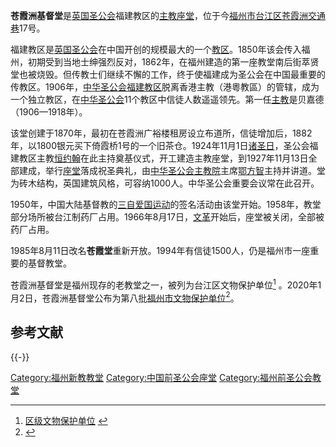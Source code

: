{{文物保护单位
| 级别 = 市县级
| 省名 = 福建省
| 市/县名 = 福州市
| 图片 = [[File:Cangxia_church.JPG|thumb]]
| 名称 = 苍霞洲基督堂
| 编号 = 8-2
| 分类 = 近现代重要史迹及代表性建筑
| 所在 = [[福建省|福建省]]福州市台江区苍霞洲文通弄17号
| 时代 = 民国
| 登录 = 2020年1月2日
}}
'''苍霞洲基督堂'''是[[英国圣公会|英国圣公会]]福建教区的[[主教座堂|主教座堂]]，位于今[[福州市|福州市]][[台江区|台江区]][[苍霞洲|苍霞洲]][[交通巷|交通巷]]17号。

福建教区是[[英国圣公会|英国圣公会]]在中国开创的规模最大的一个[[教区|教区]]。1850年该会传入福州，初期受到当地士绅强烈反对，1862年，在福州建造的第一座教堂南后街萃贤堂也被烧毁。但传教士们继续不懈的工作，终于使福建成为圣公会在中国最重要的传教区。1906年，[[中华圣公会福建教区|中华圣公会福建教区]]脱离香港主教（港粵教區）的管辖，成为一个独立教区，在[[中华圣公会|中华圣公会]]11个教区中信徒人数遥遥领先。第一任[[主教|主教]]是贝嘉德（1906—1918年）。

该堂创建于1870年，最初在苍霞洲广裕楼租房设立布道所，信徒增加后，1882年，以1800银元买下倚霞桥1号的一个旧茶仓。1924年11月1日[[诸圣日|诸圣日]]，圣公会福建教区主教[[恒约翰|恒约翰]]在此主持奠基仪式，开工建造主教座堂，到1927年11月13日全部建成，举行[[座堂|座堂]]落成祝圣典礼，由[[中华圣公会主教院|中华圣公会主教院]]主席[[鄂方智|鄂方智]]主持并讲道。堂为砖木结构，英国建筑风格，可容纳1000人。中华圣公会重要会议常在此召开。

1950年，中国大陆基督教的[[三自爱国运动|三自爱国运动]]的签名活动由该堂开始。1958年，教堂部分场所被台江制药厂占用。1966年8月17日，[[文革|文革]]开始后，座堂被关闭，全部被药厂占用。

1985年8月11日改名'''苍霞堂'''重新开放。1994年有信徒1500人，仍是福州市一座重要的基督教堂。

苍霞洲基督堂是福州现存的老教堂之一，被列为台江区文物保护单位<ref>[http://www.fzdqw.com/showtext.asp?ToBook=1110&index=1147& 区级文物保护单位] {{Wayback|url=http://www.fzdqw.com/showtext.asp?ToBook=1110&index=1147& |date=20160304191757 }}</ref> 。2020年1月2日，苍霞洲基督堂公布为第八批[[福州市文物保护单位|福州市文物保护单位]]<ref>{{cite web|url=http://www.fuzhou.gov.cn/zfxxgkzl/szfbmjxsqxxgk/szfbmxxgk/fzsrmzf/zfxxgkml/whjyylshbzcjjydfmdzccsjqssqk/202001/t20200110_3173365.htm|title=福州市人民政府关于公布第八批市级文物保护单位的通知|date=2020年1月10日|access-date=2021年8月10日|archive-date=2021年8月10日|archive-url=https://web.archive.org/web/20210810225614/http://www.fuzhou.gov.cn/zfxxgkzl/szfbmjxsqxxgk/szfbmxxgk/fzsrmzf/zfxxgkml/whjyylshbzcjjydfmdzccsjqssqk/202001/t20200110_3173365.htm|dead-url=no}}</ref>。

==参考文献==
<div class="references-small">
<references />
</div>

{{-}}
{{福州教堂}}

[[Category:福州新教教堂|Category:福州新教教堂]]
[[Category:中国前圣公会座堂|Category:中国前圣公会座堂]]
[[Category:福州前圣公会教堂|Category:福州前圣公会教堂]]